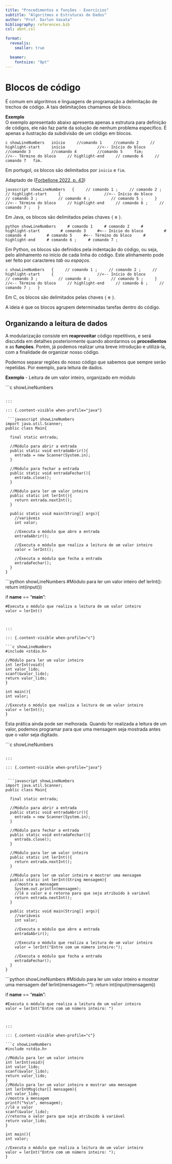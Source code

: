 ```yaml
---
title: "Procedimentos e funções - Exercícios"
subtitle: "Algoritmos e Estruturas de Dados"
author: "Prof. Darlon Vasata"
bibliography: references.bib
csl: abnt.csl

format:
  revealjs:
    smaller: true

  beamer:
    fontsize: "8pt"
---
```


# Blocos de código

É comum em algoritmos e linguagens de programação a delimitação de trechos de código. A tais delimitações chamamos de bloco.

**Exemplo**  
O exemplo apresentado abaixo apresenta apenas a estrutura para definição de códigos, ele não faz parte da solução de nenhum problema específico. É apenas a ilustração da subdivisão de um código em blocos.

::: {.content-visible when-profile="pseudocodigo"}

  ```c showLineNumbers
  início
    //comando 1
    //comando 2
    // highlight-start
    início              //<-- Início do bloco
        //comando 3
        //comando 4
        //comando 5
    fim;                //<-- Término do bloco
    // highlight-end
    // comando 6
    // comando 7
  fim.
  ```

  Em portugol, os blocos são delimitados por `início` e `fim`.

  Adaptado de ([Forbellone 2022, p. 43](https://plataforma.bvirtual.com.br/Leitor/Publicacao/323/pdf/))


:::

::: {.content-visible when-profile="java"}

   ```javascript showLineNumbers
  {
    // comando 1 ;
    // comando 2 ;
    // highlight-start
    {                   //<-- Início do bloco
        // comando 3 ;
        // comando 4 ;
        // comando 5 ;
    }                   //<-- Término do bloco
    // highlight-end
    // comando 6 ;
    // comando 7 ;
  }
  ```

  Em Java, os blocos são delimitados pelas chaves `{` e `}`.

:::

::: {.content-visible when-profile="python"}

  ```python showLineNumbers
    # comando 1
    # comando 2
    # highlight-start
        # comando 3     #<-- Início do bloco
        # comando 4
        # comando 5     #<-- Término do bloco
    # highlight-end
    # comando 6 ;
    # comando 7 ;
  ```

Em Python, os blocos são definidos pela indentação do código, ou seja, pelo alinhamento no início de cada linha do código. Este alinhamento pode ser feito por caracteres *tab* ou *espaços*.

:::

::: {.content-visible when-profile="c"}

   ```c showLineNumbers
  {
    // comando 1 ;
    // comando 2 ;
    // highlight-start
    {                   //<-- Início do bloco
        // comando 3 ;
        // comando 4 ;
        // comando 5 ;
    }                   //<-- Término do bloco
    // highlight-end
    // comando 6 ;
    // comando 7 ;
  }
  ```

  Em C, os blocos são delimitados pelas chaves `{` e `}`.

:::

A ideia é que os blocos agrupem determinadas tarefas dentro do código.

## Organizando a leitura de dados

A modularização consiste em **reaproveitar** código repetitivos, e será discutida em detalhes posteriormente quando abordarmos os **procedientos** e as **funções**. Porém, já podemos realizar uma breve introdução e utilizá-la, com a finalidade de organizar nosso código.

Podemos separar regiões do nosso código que sabemos que sempre serão repetidas. Por exemplo, para leitura de dados.


**Exemplo**
- Leitura de um valor inteiro, organizado em módulo

::: {.content-visible when-profile="pseudocodigo"}

  ```c showLineNumbers
 
  ```

:::

::: {.content-visible when-profile="java"}

   ```javascript showLineNumbers
  import java.util.Scanner;
  public class Main{

    final static entrada;

    //Módulo para abrir a entrada
    public static void entradaAbrir(){
      entrada = new Scanner(System.in);
    }

    //Módulo para fechar a entrada
    public static void entradaFechar(){
      entrada.close();
    }

    //Módulo para ler um valor inteiro
    public static int lerInt(){
      return entrada.nextInt();
    }

    public static void main(String[] args){
      //variáveis
      int valor;

      //Executa o módulo que abre a entrada
      entradaAbrir();

      //Executa o módulo que realiza a leitura de um valor inteiro
      valor = lerInt();

      //Executa o módulo que fecha a entrada
      entradaFechar();
    }
  }
  ```



:::

::: {.content-visible when-profile="python"}

  ```python showLineNumbers
  #Módulo para ler um valor inteiro
  def lerInt():
    return int(input())

  if __name__ == "__main__":

    #Executa o módulo que realiza a leitura de um valor inteiro
    valor = lerInt()
    
  ```


:::

::: {.content-visible when-profile="c"}

```c showLineNumbers
#include <stdio.h>

//Módulo para ler um valor inteiro
int lerInt(void){
  int valor_lido;
  scanf(&valor_lido);
  return valor_lido;
}

int main(){
  int valor;

  //Executa o módulo que realiza a leitura de um valor inteiro
  valor = lerInt();
}
```

:::

Esta prática ainda pode ser melhorada. Quando for realizada a leitura de um valor, podemos programar para que uma mensagem seja mostrada antes que o valor seja digitado.

::: {.content-visible when-profile="pseudocodigo"}


  ```c showLineNumbers
 
  ```

:::

::: {.content-visible when-profile="java"}


   ```javascript showLineNumbers
  import java.util.Scanner;
  public class Main{

    final static entrada;

    //Módulo para abrir a entrada
    public static void entradaAbrir(){
      entrada = new Scanner(System.in);
    }

    //Módulo para fechar a entrada
    public static void entradaFechar(){
      entrada.close();
    }

    //Módulo para ler um valor inteiro
    public static int lerInt(){
      return entrada.nextInt();
    }

    //Módulo para ler um valor inteiro e mostrar uma mensagem
    public static int lerInt(String mensagem){
      //mostra a mensagem
      System.out.println(mensagem);
      //lê o valor e o retorna para que seja atribuído à variável
      return entrada.nextInt();
    }

    public static void main(String[] args){
      //variáveis
      int valor;

      //Executa o módulo que abre a entrada
      entradaAbrir();

      //Executa o módulo que realiza a leitura de um valor inteiro
      valor = lerInt("Entre com um número inteiro:");

      //Executa o módulo que fecha a entrada
      entradaFechar();
    }
  }
  ```



:::

::: {.content-visible when-profile="python"}

  ```python showLineNumbers
  #Módulo para ler um valor inteiro e mostrar uma mensagem
  def lerInt(mensagem=""):
    return int(input(mensagem))

  if __name__ == "__main__":

    #Executa o módulo que realiza a leitura de um valor inteiro
    valor = lerInt("Entre com um número inteiro: ")
    
  ```


:::

::: {.content-visible when-profile="c"}

```c showLineNumbers
#include <stdio.h>

//Módulo para ler um valor inteiro
int lerInt(void){
  int valor_lido;
  scanf(&valor_lido);
  return valor_lido;
}
//Módulo para ler um valor inteiro e mostrar uma mensagem
int lerIntMsg(char[] mensagem){
  int valor_lido;
  //mostra a mensagem
  printf("%s\n", mensagem);
  //lê o valor
  scanf(&valor_lido);
  //retorna o valor para que seja atribuído à variável
  return valor_lido;
}

int main(){
  int valor;

  //Executa o módulo que realiza a leitura de um valor inteiro
  valor = lerInt("Entre com um número inteiro: ");
}
```

  
:::


